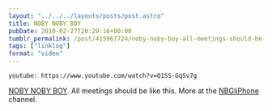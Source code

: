 ```yaml
---
layout: "../../../layouts/posts/post.astro"
title: NOBY NOBY BOY
pubDate: 2010-02-27T20:29:16+00:00
tumblr_permalink: /post/415967724/noby-noby-boy-all-meetings-should-be-like-this
tags: ["linklog"]
format: "video"
---
```


`youtube: https://www.youtube.com/watch?v=Q1SS-GqSv7g`

[NOBY NOBY BOY][1]. All meetings should be like this. More at the [NBGIiPhone][2] channel.

[1]: https://www.youtube.com/watch?v=Q1SS-GqSv7g
[2]: http://www.youtube.com/user/NBGIiPhone
